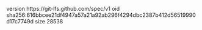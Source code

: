 version https://git-lfs.github.com/spec/v1
oid sha256:616bbcee21df4947a57a21a92ab296f4294dbc2387b412d56519990d17c7749d
size 28538
